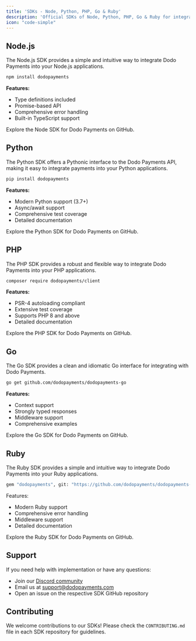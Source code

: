 ```yaml
---
title: 'SDKs - Node, Python, PHP, Go & Ruby'
description: 'Official SDKs of Node, Python, PHP, Go & Ruby for integrating Dodo Payments'
icon: "code-simple"
---
```

## Node.js

The Node.js SDK provides a simple and intuitive way to integrate Dodo Payments into your Node.js applications.

```bash
npm install dodopayments
```

**Features:**
- Type definitions included
- Promise-based API
- Comprehensive error handling
- Built-in TypeScript support

<Card
    title="View Node SDK on GitHub →"
    icon="github"
    horizontal="true"
    href="https://github.com/dodopayments/dodopayments-node"> Explore the Node SDK for Dodo Payments on GitHub. </Card>

## Python

The Python SDK offers a Pythonic interface to the Dodo Payments API, making it easy to integrate payments into your Python applications.

```bash
pip install dodopayments
```

**Features:**
- Modern Python support (3.7+)
- Async/await support
- Comprehensive test coverage
- Detailed documentation

<Card
    title="View Python SDK on GitHub →"
    icon="github"
    horizontal="true"
    href="https://github.com/dodopayments/dodopayments-python"> Explore the Python SDK for Dodo Payments on GitHub. </Card>

## PHP

The PHP SDK provides a robust and flexible way to integrate Dodo Payments into your PHP applications.

```bash
composer require dodopayments/client
```

**Features:**
- PSR-4 autoloading compliant
- Extensive test coverage
- Supports PHP 8 and above
- Detailed documentation

<Card
    title="View PHP SDK on GitHub →"
    icon="github"
    horizontal="true"
    href="https://github.com/dodopayments/dodopayments-php"> Explore the PHP SDK for Dodo Payments on GitHub. </Card>

## Go

The Go SDK provides a clean and idiomatic Go interface for integrating with Dodo Payments.

```bash
go get github.com/dodopayments/dodopayments-go
```

**Features:**
- Context support
- Strongly typed responses
- Middleware support
- Comprehensive examples

<Card
    title="View Go SDK on GitHub →"
    icon="github"
    horizontal="true"
    href="https://github.com/dodopayments/dodopayments-go"> Explore the Go SDK for Dodo Payments on GitHub. </Card>

## Ruby

The Ruby SDK provides a simple and intuitive way to integrate Dodo Payments into your Ruby applications.

```bash
gem "dodopayments", git: "https://github.com/dodopayments/dodopayments-ruby", branch: "main"
```

Features:

- Modern Ruby support
- Comprehensive error handling
- Middleware support
- Detailed documentation

<Card title="View Ruby SDK on GitHub →" icon="github" horizontal="true" href="https://github.com/dodopayments/dodopayments-ruby"> Explore the Ruby SDK for Dodo Payments on GitHub. </Card>

## Support

If you need help with implementation or have any questions:

- Join our [Discord community](https://discord.gg/bYqAp4ayYh)
- Email us at support@dodopayments.com
- Open an issue on the respective SDK GitHub repository

## Contributing

We welcome contributions to our SDKs! Please check the `CONTRIBUTING.md` file in each SDK repository for guidelines.